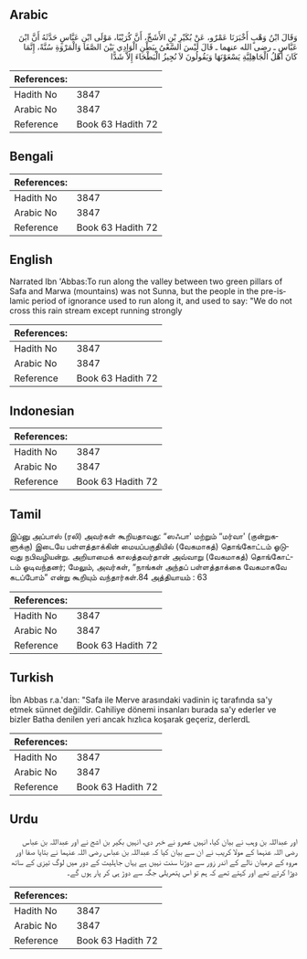 ## Arabic


<div dir="rtl" lang="ar" style={{fontSize:'larger',backgroundColor:'#f8f9fa',padding:20}}>
وَقَالَ ابْنُ وَهْبٍ أَخْبَرَنَا عَمْرٌو، عَنْ بُكَيْرِ بْنِ الأَشَجِّ، أَنَّ كُرَيْبًا، مَوْلَى ابْنِ عَبَّاسٍ حَدَّثَهُ أَنَّ ابْنَ عَبَّاسٍ ـ رضى الله عنهما ـ قَالَ لَيْسَ السَّعْىُ بِبَطْنِ الْوَادِي بَيْنَ الصَّفَا وَالْمَرْوَةِ سُنَّةً، إِنَّمَا كَانَ أَهْلُ الْجَاهِلِيَّةِ يَسْعَوْنَهَا وَيَقُولُونَ لاَ نُجِيزُ الْبَطْحَاءَ إِلاَّ شَدًّا
</div>
<div style={{backgroundColor:'#f8f9fa',padding:20, marginBottom: 10}}><table> <thead> <tr> <th>References:</th> <th></th> </tr> </thead> <tbody><tr><td>Hadith No</td><td>3847</td></tr><tr><td>Arabic No</td><td>3847</td></tr><tr><td>Reference</td><td>Book 63 Hadith 72</td></tr></tbody></table></div>

## Bengali


<div dir="ltr" lang="bn" style={{fontSize:'larger',backgroundColor:'#f8f9fa',padding:20}}>

</div>
<div style={{backgroundColor:'#f8f9fa',padding:20, marginBottom: 10}}><table> <thead> <tr> <th>References:</th> <th></th> </tr> </thead> <tbody><tr><td>Hadith No</td><td>3847</td></tr><tr><td>Arabic No</td><td>3847</td></tr><tr><td>Reference</td><td>Book 63 Hadith 72</td></tr></tbody></table></div>

## English


<div dir="ltr" lang="en" style={{fontSize:'larger',backgroundColor:'#f8f9fa',padding:20}}>
Narrated Ibn 'Abbas:To run along the valley between two green pillars of Safa and Marwa (mountains) was not Sunna, but the people in the pre-islamic period of ignorance used to run along it, and used to say: "We do not cross this rain stream except running strongly
</div>
<div style={{backgroundColor:'#f8f9fa',padding:20, marginBottom: 10}}><table> <thead> <tr> <th>References:</th> <th></th> </tr> </thead> <tbody><tr><td>Hadith No</td><td>3847</td></tr><tr><td>Arabic No</td><td>3847</td></tr><tr><td>Reference</td><td>Book 63 Hadith 72</td></tr></tbody></table></div>

## Indonesian


<div dir="ltr" lang="id" style={{fontSize:'larger',backgroundColor:'#f8f9fa',padding:20}}>

</div>
<div style={{backgroundColor:'#f8f9fa',padding:20, marginBottom: 10}}><table> <thead> <tr> <th>References:</th> <th></th> </tr> </thead> <tbody><tr><td>Hadith No</td><td>3847</td></tr><tr><td>Arabic No</td><td>3847</td></tr><tr><td>Reference</td><td>Book 63 Hadith 72</td></tr></tbody></table></div>

## Tamil


<div dir="ltr" lang="ta" style={{fontSize:'larger',backgroundColor:'#f8f9fa',padding:20}}>
இப்னு அப்பாஸ் (ரலி) அவர்கள் கூறியதாவது: “ஸஃபா' மற்றும் “மர்வா' (குன்றுகளுக்கு) இடையே பள்ளத்தாக்கின் மையப்பகுதியில் (வேகமாகத்) தொங்கோட்டம் ஓடுவது நபிவழியன்று. அறியாமைக் காலத்தவர்தான் அவ்வாறு (வேகமாகத்) தொங்கோட்டம் ஓடிவந்தனர்; மேலும், அவர்கள், “நாங்கள் அந்தப் பள்ளத்தாக்கை வேகமாகவே கடப்போம்” என்று கூறியும் வந்தார்கள்.84 அத்தியாயம் : 63
</div>
<div style={{backgroundColor:'#f8f9fa',padding:20, marginBottom: 10}}><table> <thead> <tr> <th>References:</th> <th></th> </tr> </thead> <tbody><tr><td>Hadith No</td><td>3847</td></tr><tr><td>Arabic No</td><td>3847</td></tr><tr><td>Reference</td><td>Book 63 Hadith 72</td></tr></tbody></table></div>

## Turkish


<div dir="ltr" lang="tr" style={{fontSize:'larger',backgroundColor:'#f8f9fa',padding:20}}>
İbn Abbas r.a.'dan: "Safa ile Merve arasındaki vadinin iç tarafında sa'y etmek sünnet değildir. Cahiliye dönemi insanları burada sa'y ederler ve bizler Batha denilen yeri ancak hızlıca koşarak geçeriz, derlerdL
</div>
<div style={{backgroundColor:'#f8f9fa',padding:20, marginBottom: 10}}><table> <thead> <tr> <th>References:</th> <th></th> </tr> </thead> <tbody><tr><td>Hadith No</td><td>3847</td></tr><tr><td>Arabic No</td><td>3847</td></tr><tr><td>Reference</td><td>Book 63 Hadith 72</td></tr></tbody></table></div>

## Urdu


<div dir="rtl" lang="ur" style={{fontSize:'larger',backgroundColor:'#f8f9fa',padding:20}}>
اور عبداللہ بن وہب نے بیان کیا، انہیں عمرو نے خبر دی، انہیں بکیر بن اشج نے اور عبداللہ بن عباس رضی اللہ عنہما کے مولا کریب نے ان سے بیان کیا کہ عبداللہ بن عباس رضی اللہ عنہما نے بتایا صفا اور مروہ کے درمیان نالے کے اندر زور سے دوڑنا سنت نہیں ہے یہاں جاہلیت کے دور میں لوگ تیزی کے ساتھ دوڑا کرتے تھے اور کہتے تھے کہ ہم تو اس پتھریلی جگہ سے دوڑ ہی کر پار ہوں گے۔
</div>
<div style={{backgroundColor:'#f8f9fa',padding:20, marginBottom: 10}}><table> <thead> <tr> <th>References:</th> <th></th> </tr> </thead> <tbody><tr><td>Hadith No</td><td>3847</td></tr><tr><td>Arabic No</td><td>3847</td></tr><tr><td>Reference</td><td>Book 63 Hadith 72</td></tr></tbody></table></div>